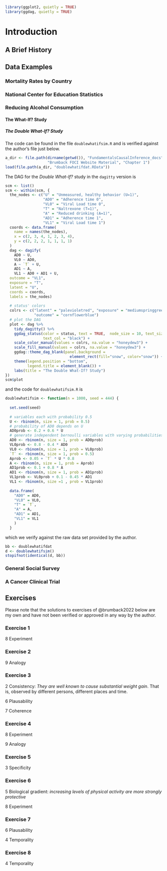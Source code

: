 ```r
library(ggplot2, quietly = TRUE)
library(ggdag, quietly = TRUE)
```


# Introduction {#intro}


## A Brief History


## Data Examples


### Mortality Rates by Country


### National Center for Education Statistics


### Reducing Alcohol Consumption


#### The What-If? Study


##### The Double What-If? Study


The code can be found in the file `doublewhatifsim.R` and is verified
against the author's file just below.

```r
a_dir <- file.path(dirname(getwd()), "FundamentalsCausalInference_docs",
                   "Brumback FOCI Website Material", "Chapter 1")
load(file.path(a_dir, "doublewhatifdat.RData"))
```


The DAG for the *Double What-If?* study in the `dagitty` version is

```r
scm <- list()
scm <- within(scm, {
  the_nodes <- c("U" = "Unmeasured, healthy behavior (U=1)", 
                 "AD0" = "Adherence time 0", 
                 "VL0" = "Viral Load time 0", 
                 "T" = "Naltrexone (T=1)", 
                 "A" = "Reduced drinking (A=1)", 
                 "AD1" = "Adherence time 1", 
                 "VL1" = "Viral Load time 1")
  coords <- data.frame(
    name = names(the_nodes),
    x = c(2, 3, 4, 1, 2, 3, 4),
    y = c(2, 2, 2, 1, 1, 1, 1)
  )
  dag <- dagify(
    AD0 ~ U,
    VL0 ~ AD0,
    A ~ `T` + U,
    AD1 ~ A,
    VL1 ~ AD0 + AD1 + U,
  outcome = "VL1",
  exposure = "T",
  latent = "U",
  coords = coords,
  labels = the_nodes)
  
  # status' colors
  colrs <- c("latent" = "palevioletred", "exposure" = "mediumspringgreen", 
             "outcome" = "cornflowerblue")
  # plot the DAG
  plot <- dag %>% 
    tidy_dagitty() %>%
    ggdag_status(color = status, text = TRUE,  node_size = 10, text_size = 3, 
                 text_col = "black") +
    scale_color_manual(values = colrs, na.value = "honeydew3") +
    scale_fill_manual(values = colrs, na.value = "honeydew3") +
    ggdag::theme_dag_blank(panel.background = 
                             element_rect(fill="snow", color="snow")) +
    theme(legend.position = "bottom",
          legend.title = element_blank()) +
    labs(title = "The Double What-If? Study")
})
scm$plot
```

and the code for `doublewhatifsim.R` is

```r
doublewhatifsim <- function(n = 1000, seed = 444) {
  
  set.seed(seed)
  
  # variables each with probability 0.5
  U <- rbinom(n, size = 1, prob = 0.5)
  # probability of AD0 depends on U
  AD0prob <- 0.2 + 0.6 * U
  # generate independent bernoulli variables with varying probabilities
  AD0 <- rbinom(n, size = 1, prob = AD0prob)
  VL0prob <- 0.8 - 0.4 * AD0
  VL0 <- rbinom(n, size = 1, prob = VL0prob)
  `T` <- rbinom(n, size = 1, prob = 0.5)
  Aprob <- 0.05 + `T` * U * 0.8
  A <- rbinom(n, size = 1, prob = Aprob)
  AD1prob <- 0.1 + 0.8 * A
  AD1 <- rbinom(n, size = 1, prob = AD1prob)
  VL1prob <- VL0prob + 0.1 - 0.45 * AD1
  VL1 <- rbinom(n, size =1 , prob = VL1prob)
  
  data.frame(
    "AD0" = AD0,
    "VL0" = VL0,
    "T" = `T`,
    "A" = A,
    "AD1" = AD1,
    "VL1" = VL1
    )
  }
```


which we verify against the raw data set provided by the author.

```r
bb <- doublewhatifdat
d <- doublewhatifsim()
stopifnot(identical(d, bb))
```


### General Social Survey


### A Cancer Clinical Trial


## Exercises

Please note that the solutions to exercises of @brumback2022 below are my own 
and have not been verified or approved in any way by the author.

### Exercise 1

8 Experiment

### Exercise 2

9 Analogy

### Exercise 3

2 Consistency: *They are well known to cause substantial weight gain*. That is,
observed by different persons, different places and time.

6 Plausability

7 Coherence

### Exercise 4

8 Experiment

9 Analogy

### Exercise 5

3 Specificity

### Exercise 6

5 Biological gradient: *increasing levels of physical activity are more strongly
protective*

8 Experiment

### Exercise 7

6 Plausability

4 Temporality

### Exercise 8

4 Temporality
